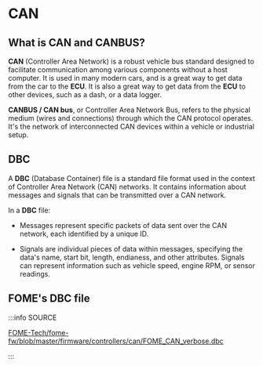 
# CAN

## What is CAN and CANBUS?

**CAN** (Controller Area Network) is a robust vehicle bus standard designed to facilitate communication among various components without a host computer. It is used in many modern cars, and is a great way to get data from the car to the **ECU**. It is also a great way to get data from the **ECU** to other devices, such as a dash, or a data logger.

**CANBUS / CAN bus**, or Controller Area Network Bus, refers to the physical medium (wires and connections) through which the CAN protocol operates. It's the network of interconnected CAN devices within a vehicle or industrial setup.

## DBC

A **DBC** (Database Container) file is a standard file format used in the context of Controller Area Network (CAN) networks. It contains information about messages and signals that can be transmitted over a CAN network.

In a **DBC** file:

- Messages represent specific packets of data sent over the CAN network, each identified by a unique ID.

- Signals are individual pieces of data within messages, specifying the data's name, start bit, length, endianess, and other attributes. Signals can represent information such as vehicle speed, engine RPM, or sensor readings.

## FOME's DBC file

:::info SOURCE

[FOME-Tech/fome-fw/blob/master/firmware/controllers/can/FOME_CAN_verbose.dbc](https://github.com/FOME-Tech/fome-fw/blob/master/firmware/controllers/can/FOME_CAN_verbose.dbc)

:::

<DbcViewer />

